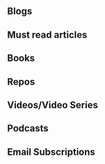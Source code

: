 ## Blogs

## Must read articles

## Books

## Repos

## Videos/Video Series

## Podcasts

## Email Subscriptions